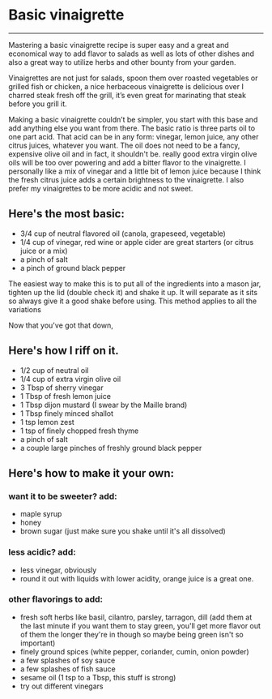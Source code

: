 
# Basic vinaigrette 
---

Mastering a basic vinaigrette recipe is super easy and a great and economical way to add flavor to salads as well as lots of other dishes and also a great way to utilize herbs and other bounty from your garden.

Vinaigrettes are not just for salads, spoon them over roasted vegetables or grilled fish or chicken, a nice herbaceous vinaigrette is delicious over I charred steak fresh off the grill, it’s even great for marinating that steak before you grill it.

Making a basic vinaigrette couldn’t be simpler, you start with this base and add anything else you want from there. The basic ratio is three parts oil to one part acid. That acid can be in any form: vinegar, lemon juice, any other citrus juices, whatever you want. The oil does not need to be a fancy, expensive olive oil and in fact, it shouldn't be. really good extra virgin olive oils will be too over powering and add a bitter flavor to the vinaigrette.
I personally like a mix of vinegar and a little bit of lemon juice because I think the fresh citrus juice adds a certain brightness to the vinaigrette. I also prefer my vinaigrettes to be more acidic and not sweet. 

## Here's the most basic: 

- 3/4 cup of neutral flavored oil (canola, grapeseed, vegetable)
- 1/4 cup of vinegar, red wine or apple cider are great starters (or citrus juice or a mix)
- a pinch of salt
- a pinch of ground black pepper

The easiest way to make this is to put all of the ingredients into a mason jar, tighten up the lid (double check it) and shake it up. It will separate as it sits so always give it a good shake before using. This method applies to all the variations

Now that you've got that down, 
## Here's how I riff on it. 

- 1/2 cup of neutral oil
- 1/4 cup of extra virgin olive oil
- 3 Tbsp of sherry vinegar
- 1 Tbsp of fresh lemon juice
- 1 Tbsp dijon mustard (I swear by the Maille brand)
- 1 Tbsp finely minced shallot
- 1 tsp lemon zest
- 1 tsp of finely chopped fresh thyme
- a pinch of salt
- a couple large pinches of freshly ground black pepper

## Here's how to make it your own:

### want it to be sweeter? add:
- maple syrup
- honey
- brown sugar (just make sure you shake until it's all dissolved)

### less acidic? add:
- less vinegar, obviously
- round it out with liquids with lower acidity, orange juice is a great one. 


### other flavorings to add:
- fresh soft herbs like basil, cilantro, parsley, tarragon, dill (add them at the last minute if you want them to stay green, you'll get more flavor out of them the longer they're in though so maybe being green isn't so important)
- finely ground spices (white pepper, coriander, cumin, onion powder)
- a few splashes of soy sauce
- a few splashes of fish sauce
- sesame oil (1 tsp to a Tbsp, this stuff is strong)
- try out different vinegars
